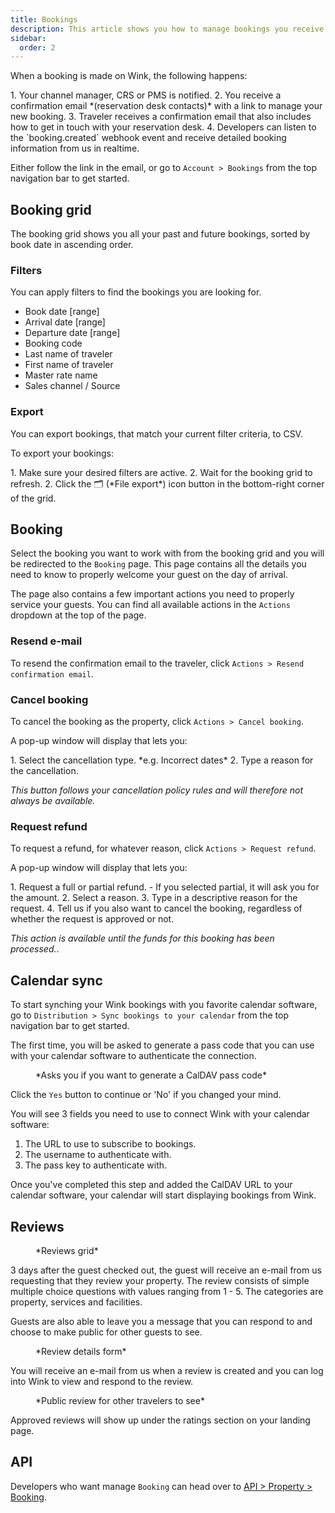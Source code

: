 ```yaml
---
title: Bookings
description: This article shows you how to manage bookings you receive through Wink and one if its sales channels.
sidebar:
  order: 2
---
```



When a booking is made on Wink, the following happens:

<Steps>
1. Your channel manager, CRS or PMS is notified.
2. You receive a confirmation email *(reservation desk contacts)* with a link to manage your new booking.
3. Traveler receives a confirmation email that also includes how to get in touch with your reservation desk.
4. Developers can listen to the `booking.created` webhook event and receive detailed booking information from us in realtime.
</Steps>

Either follow the link in the email, or go to `Account > Bookings` from the top navigation bar to get started.

## Booking grid

The booking grid shows you all your past and future bookings, sorted by book date in ascending order.

### Filters

You can apply filters to find the bookings you are looking for.

- Book date [range]
- Arrival date [range]
- Departure date [range]
- Booking code
- Last name of traveler
- First name of traveler
- Master rate name
- Sales channel / Source

### Export

You can export bookings, that match your current filter criteria, to CSV. 

To export your bookings: 

<Steps>
1. Make sure your desired filters are active.
2. Wait for the booking grid to refresh.
2. Click the 🗂️ (*File export*) icon button in the bottom-right corner of the grid.
</Steps>

## Booking

Select the booking you want to work with from the booking grid and you will be redirected to the `Booking` page. 
This page contains all the details you need to know to properly welcome your guest on the day of arrival.

The page also contains a few important actions you need to properly service your guests. You can find all available actions in the `Actions` dropdown at the top of the page.

### Resend e-mail

To resend the confirmation email to the traveler, click `Actions > Resend confirmation email`.

### Cancel booking

To cancel the booking as the property, click `Actions > Cancel booking`. 

A pop-up window will display that lets you:

<Steps>
1. Select the cancellation type. *e.g. Incorrect dates*
2. Type a reason for the cancellation. 
</Steps>

*This button follows your cancellation policy rules and will therefore not always be available.*

### Request refund

To request a refund, for whatever reason, click `Actions > Request refund`. 

A pop-up window will display that lets you:

<Steps>
1. Request a full or partial refund.
    - If you selected partial, it will ask you for the amount.
2. Select a reason.
3. Type in a descriptive reason for the request.
4. Tell us if you also want to cancel the booking, regardless of whether the request is approved or not.
</Steps>

 *This action is available until the funds for this booking has been processed.*.

## Calendar sync

To start synching your Wink bookings with you favorite calendar software, go to `Distribution > Sync bookings to your calendar` from the top navigation bar to get started.

The first time, you will be asked to generate a pass code that you can use with your calendar software to authenticate the connection.

<figure>
<CloudinaryImage 
      width="350"
      height="188"
      resize="scale"
      quality="best"
      alt="Generate pass code"
      src="academy/caldav-pass-code" 
      errorImage="noimage_opaque_nyrtl0.png"
    />
    <figcaption>*Asks you if you want to generate a CalDAV pass code*</figcaption>
</figure>

Click the `Yes` button to continue or 'No' if you changed your mind.

You will see 3 fields you need to use to connect Wink with your calendar software:

1. The URL to use to subscribe to bookings.
2. The username to authenticate with.
3. The pass key to authenticate with.

Once you've completed this step and added the CalDAV URL to your calendar software, your calendar will start displaying bookings from Wink.

## Reviews

<figure>
<CloudinaryImage 
      width="700"
      height="151"
      resize="scale"
      quality="best"
      alt="Review grid"
      src="academy/reviews" 
      errorImage="noimage_opaque_nyrtl0.png"
    />
    <figcaption>*Reviews grid*</figcaption>
</figure>

3 days after the guest checked out, the guest will receive an e-mail from us requesting that they review your property. 
The review consists of simple multiple choice questions with values ranging from 1 - 5. The categories are property, services and facilities.

Guests are also able to leave you a message that you can respond to and choose to make public for other guests to see.

<figure>
<CloudinaryImage 
      width="700"
      height="421"
      resize="scale"
      quality="best"
      alt="Approve review"
      src="academy/review-details" 
      errorImage="noimage_opaque_nyrtl0.png"
    />
    <figcaption>*Review details form*</figcaption>
</figure>

You will receive an e-mail from us when a review is created and you can log into Wink to view and respond to the review.

<figure>
<CloudinaryImage 
      width="350"
      height="355"
      resize="scale"
      quality="best"
      alt="Public review"
      src="academy/public-review" 
      errorImage="noimage_opaque_nyrtl0.png"
    />
    <figcaption>*Public review for other travelers to see*</figcaption>
</figure>

Approved reviews will show up under the ratings section on your landing page.

## API

Developers who want manage `Booking` can head over to [API > Property > Booking](https://docs.wink.travel/extranet/booking).